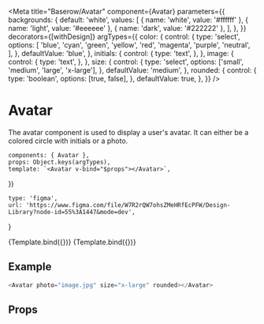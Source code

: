 

<Meta
    title="Baserow/Avatar"
    component={Avatar}
    parameters={{
        backgrounds: {
            default: 'white',
            values: [
                { name: 'white', value: '#ffffff' },
                { name: 'light', value: '#eeeeee' },
                { name: 'dark', value: '#222222' },
            ],
        },
    }}
    decorators={[withDesign]}
    argTypes={{
        color: {
            control: {
                type: 'select',
                options: [
                    'blue',
                    'cyan',
                    'green',
                    'yellow',
                    'red',
                    'magenta',
                    'purple',
                    'neutral',
                ],
            },
            defaultValue: 'blue',
        },
        initials: {
            control: {
                type: 'text',
            },
        },
        image: {
            control: {
                type: 'text',
            },
        },
        size: {
            control: {
                type: 'select',
                options: ['small', 'medium', 'large', 'x-large'],
            },
            defaultValue: 'medium',
        },
        rounded: {
            control: {
                type: 'boolean',
                options: [true, false],
            },
            defaultValue: true,
        },
    }}
/>

# Avatar

The avatar component is used to display a user's avatar. It can either be a colored circle with initials or a photo.

    components: { Avatar },
    props: Object.keys(argTypes),
    template: `<Avatar v-bind="$props"></Avatar>`,
})

    type: 'figma',
    url: 'https://www.figma.com/file/W7R2rQW7ohsZMeHRfEcPFW/Design-Library?node-id=55%3A1447&mode=dev',
}

<Canvas>
    <Story
        name="Default"
        args={{ color: 'blue', initials: 'RF' }}
        parameters={{
            design: config(designConfig),
        }}
    >
        {Template.bind({})}
    </Story>
    <Story
        name="Photo"
        args={{
            image: 'https://i.pinimg.com/736x/52/cc/3c/52cc3c8d5e427ca500f8bc5dd106cade.jpg',
        }}
        parameters={{
            design: config(designConfig),
        }}
    >
        {Template.bind({})}
    </Story>
</Canvas>

## Example

```javascript
<Avatar photo="image.jpg" size="x-large" rounded></Avatar>
```

## Props

<Props of={Avatar} />
